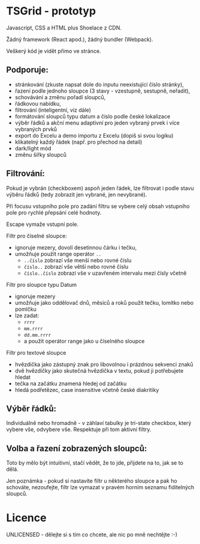 
<Meta title="TSGrid" />

# TSGrid - prototyp

Javascript, CSS a HTML plus Shoelace z CDN.

Žádný framework (React apod.), žádný bundler (Webpack).

Veškerý kód je vidět přímo ve stránce.

## Podporuje:

* stránkování (zkuste napsat dole do inputu neexistující číslo stránky),
* řazení podle jednoho sloupce (3 stavy - vzestupně, sestupně, neřadit),
* schovávání a změnu pořadí sloupců,
* řádkovou nabídku,
* filtrování (inteligentní, viz dále)
* formátování sloupců typu datum a číslo podle české lokalizace
* výběr řádků a akční menu adaptivní pro jeden vybraný prvek i více vybraných prvků
* export do Excelu a demo importu z Excelu (dopiš si svou logiku)
* klikatelný každý řádek (např. pro přechod na detail)
* dark/light mód
* změnu šířky sloupců

## Filtrování:

Pokud je vybrán (checkboxem) aspoň jeden řádek, lze filtrovat i podle stavu výběru řádků (tedy zobrazit jen vybrané, jen nevybrané).

Při focusu vstupního pole pro zadání filtru se vybere celý obsah vstupního pole pro rychlé přepsání celé hodnoty.

Escape vymaže vstupní pole.

Filtr pro číselné sloupce:

* ignoruje mezery, dovolí desetinnou čárku i tečku,
* umožňuje použít range operátor ```..```
    * ```..číslo``` zobrazí vše menší nebo rovné číslu
    * ```číslo..``` zobrazí vše větší nebo rovné číslu
    * ```číslo..číslo``` zobrazí vše v uzavřeném intervalu mezi čísly včetně

Filtr pro sloupce typu Datum

* ignoruje mezery
* umožňuje jako oddělovač dnů, měsíců a roků použít tečku, lomítko nebo pomlčku
* lze zadat:
    * ```rrrr```
    * ```mm.rrrr```
    * ```dd.mm.rrrr```
    * a použít operátor range jako u číselného sloupce

Filtr pro textové sloupce

* hvězdička jako zástupný znak pro libovolnou i prázdnou sekvenci znaků
* dvě hvězdičky jako skutečná hvězdička v textu, pokud ji potřebujete hledat
* tečka na začátku znamená hledej od začátku
* hledá podřetězec, case insensitive včetně české diakritiky



## Výběr řádků:

Individuálně nebo hromadně - v záhlaví tabulky je tri-state checkbox, který vybere vše, odvybere vše.
Respektuje při tom aktivní filtry.

## Volba a řazení zobrazených sloupců:

Toto by mělo být intuitivní, stačí vědět, že to jde, přijdete na to, jak se to dělá.

Jen poznámka - pokud si nastavíte filtr u některého sloupce a pak ho schováte,
nezoufejte, filtr lze vymazat v pravém horním seznamu fiditelných sloupců.

# Licence

UNLICENSED - dělejte si s tím co chcete, ale nic po mně nechtějte :-)


